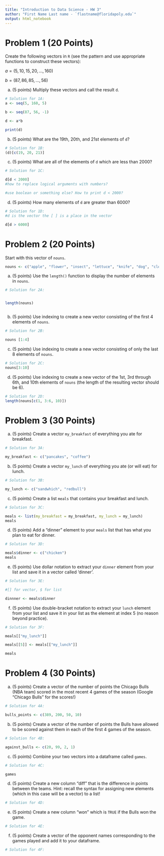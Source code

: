 ```yaml
---
title: "Introduction to Data Science - HW 3"
author: "First Name Last name - `flastname@floridapoly.edu`"
output: html_notebook
---
```


# Problem 1 (20 Points)

Create the following vectors in `R` (see the pattern and use appropriate functions to construct these vectors):

$a = (5, 10, 15, 20, ..., 160)$

$b = (87, 86, 85, ..., 56)$

(a) (5 points) Multiply these vectors and call the result `d`.

```r
# Solution for 1A:
a <- seq(5, 160, 5)

b <- seq(87, 56, -1)

d <- a*b

print(d)

```

(b) (5 points) What are the 19th, 20th, and 21st elements of `d`?

```r
# Solution for 1B:
(d)[c(19, 20, 21)]

```

(c) (5 points) What are all of the elements of `d` which are less than 2000?

```r
# Solution for 1C:

d[d < 2000]
#how to replace logical arguments with numbers?

#use boolean or something else? How to print d < 2000?


```

(d) (5 points) How many elements of `d` are greater than 6000?

```r
# Solution for 1D:
#d is the vector the [ ] is a place in the vector 

d[d > 6000]


```

# Problem 2 (20 Points)

Start with this vector of `nouns`.

```r
nouns <- c("apple", "flower", "insect", "lettuce", "knife", "dog", "cloud", "person", "cabinet", "flower" )
```

(a) (5 points) Use the `length()` function to display the number of elements in `nouns`.

```r
# Solution for 2A:


length(nouns)



```

(b) (5 points) Use indexing to create a new vector consisting of the first 4 elements of `nouns`.

```r
# Solution for 2B:

nouns [1:4]


```

(c) (5 points) Use indexing to create a new vector consisting of only the last 8 elements of `nouns`.

```r
# Solution for 2C:
nouns[3:10]

```

(d) (5 points) Use indexing to create a new vector of the 1st, 3rd through 6th, and 10th elements of `nouns` (the length of the resulting vector should be 6).

```r
# Solution for 2D:
length(nouns[c(1, 3:6, 10)])

```

# Problem 3 (30 Points)

(a) (5 points) Create a vector `my_breakfast` of everything you ate for breakfast.

```r
# Solution for 3A:

my_breakfast <- c("pancakes", "coffee")


```

(b) (5 points) Create a vector `my_lunch` of everything you ate (or will eat) for lunch.

```r
# Solution for 3B:

my_lunch <- c("sandwhich", "redbull")


```

(c) (5 points) Create a list `meals` that contains your breakfast and lunch.

```r
# Solution for 3C:

meals <- list(my_breakfast = my_breakfast, my_lunch = my_lunch)
meals

```

(d) (5 points) Add a "dinner" element to your `meals` list that has what you plan to eat for dinner.

```r
# Solution for 3D:

meals$dinner <- c("chicken")
meals

```

(e) (5 points) Use dollar notation to extract your `dinner` element from your list and save it in a vector called 'dinner'.

```r
# Solution for 3E:

#[] for vector, $ for list

dinnner <- meals$dinner


```

(f) (5 points) Use double-bracket notation to extract your `lunch` element from your list and save it in your list as the element at index 5 (no reason beyond practice).

```r
# Solution for 3F:

meals[["my_lunch"]]

meals[[5]] <- meals[["my_lunch"]]

meals


```

# Problem 4 (30 Points)

(a) (5 points) Create a vector of the number of points the Chicago Bulls (NBA team) scored in the most recent 4 games of the season (Google "Chicago Bulls" for the scores!)

```r
# Solution for 4A:

bulls_points <- c(389, 200, 50, 10)

```

(b) (5 points) Create a vector of the number of points the Bulls have allowed to be scored against them in each of the first 4 games of the season.

```r
# Solution for 4B:

against_bulls <- c(20, 99, 2, 1)


```

(c) (5 points) Combine your two vectors into a dataframe called `games`.

```r
# Solution for 4C:

games 


```

(d) (5 points) Create a new column "diff" that is the difference in points between the teams. Hint: recall the syntax for assigning new elements (which in this case will be a vector) to a list!

```r
# Solution for 4D:


```

(e) (5 points) Create a new column "won" which is `TRUE` if the Bulls won the game.

```r
# Solution for 4E:


```

(f) (5 points) Create a vector of the opponent names corresponding to the games played and add it to your dataframe.

```r
# Solution for 4F:


```

